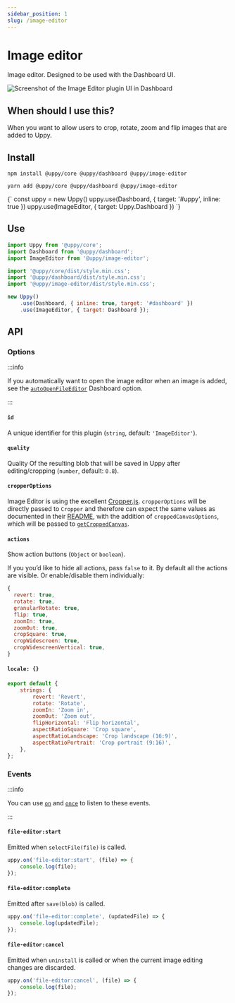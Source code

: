 ```yaml
---
sidebar_position: 1
slug: /image-editor
---
```




# Image editor

Image editor. Designed to be used with the Dashboard UI.

<div style={{ maxWidth: 500 }}>

![Screenshot of the Image Editor plugin UI in Dashboard](https://user-images.githubusercontent.com/1199054/87208710-654db400-c307-11ea-9471-6e3c6582d2a5.png)

</div>

## When should I use this?

When you want to allow users to crop, rotate, zoom and flip images that are
added to Uppy.

## Install

<Tabs>
  <TabItem value="npm" label="NPM" default>

```shell
npm install @uppy/core @uppy/dashboard @uppy/image-editor
```

  </TabItem>

  <TabItem value="yarn" label="Yarn">

```shell
yarn add @uppy/core @uppy/dashboard @uppy/image-editor
```

  </TabItem>

  <TabItem value="cdn" label="CDN">
    <UppyCdnExample>
      {`
        const uppy = new Uppy()
        uppy.use(Dashboard, { target: '#uppy', inline: true })
        uppy.use(ImageEditor, { target: Uppy.Dashboard })
      `}
    </UppyCdnExample>
  </TabItem>
</Tabs>

## Use

```js {3,7,11} showLineNumbers
import Uppy from '@uppy/core';
import Dashboard from '@uppy/dashboard';
import ImageEditor from '@uppy/image-editor';

import '@uppy/core/dist/style.min.css';
import '@uppy/dashboard/dist/style.min.css';
import '@uppy/image-editor/dist/style.min.css';

new Uppy()
	.use(Dashboard, { inline: true, target: '#dashboard' })
	.use(ImageEditor, { target: Dashboard });
```

## API

### Options

:::info

If you automatically want to open the image editor when an image is added, see
the [`autoOpenFileEditor`](/docs/dashboard#autoOpenFileEditor) Dashboard option.

:::

#### `id`

A unique identifier for this plugin (`string`, default: `'ImageEditor'`).

#### `quality`

Quality Of the resulting blob that will be saved in Uppy after editing/cropping
(`number`, default: `0.8`).

#### `cropperOptions`

Image Editor is using the excellent
[Cropper.js](https://fengyuanchen.github.io/cropperjs/). `cropperOptions` will
be directly passed to `Cropper` and therefore can expect the same values as
documented in their
[README](https://github.com/fengyuanchen/cropperjs/blob/HEAD/README.md#options),
with the addition of `croppedCanvasOptions`, which will be passed to
[`getCroppedCanvas`](https://github.com/fengyuanchen/cropperjs/blob/HEAD/README.md#getcroppedcanvasoptions).

#### `actions`

Show action buttons (`Object` or `boolean`).

If you you’d like to hide all actions, pass `false` to it. By default all the
actions are visible. Or enable/disable them individually:

```js
{
  revert: true,
  rotate: true,
  granularRotate: true,
  flip: true,
  zoomIn: true,
  zoomOut: true,
  cropSquare: true,
  cropWidescreen: true,
  cropWidescreenVertical: true,
}
```

#### `locale: {}`

```js
export default {
	strings: {
		revert: 'Revert',
		rotate: 'Rotate',
		zoomIn: 'Zoom in',
		zoomOut: 'Zoom out',
		flipHorizontal: 'Flip horizontal',
		aspectRatioSquare: 'Crop square',
		aspectRatioLandscape: 'Crop landscape (16:9)',
		aspectRatioPortrait: 'Crop portrait (9:16)',
	},
};
```

### Events

:::info

You can use [`on`](/docs/uppy#onevent-action) and
[`once`](/docs/uppy#onceevent-action) to listen to these events.

:::

#### `file-editor:start`

Emitted when `selectFile(file)` is called.

```js
uppy.on('file-editor:start', (file) => {
	console.log(file);
});
```

#### `file-editor:complete`

Emitted after `save(blob)` is called.

```js
uppy.on('file-editor:complete', (updatedFile) => {
	console.log(updatedFile);
});
```

#### `file-editor:cancel`

Emitted when `uninstall` is called or when the current image editing changes are
discarded.

```js
uppy.on('file-editor:cancel', (file) => {
	console.log(file);
});
```
